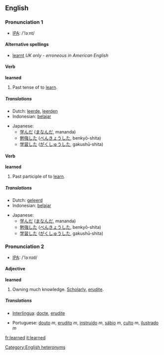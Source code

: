 ==English==

{{rank|instead|giving|presence|657|learned|minutes|appear|thoughts}}

===Pronunciation 1===
*[[w:IPA|IPA]]: /'lɜːnt/
{{rfap}}

====Alternative spellings====
*[[learnt]] ''UK only - erroneous in American English''

====Verb====
'''learned'''

# Past tense of to [[learn]].

=====Translations=====
{{top}}
*Dutch: [[leerde]], [[leerden]]
*Indonesian: [[ajar|belajar]]
{{mid}}
*Japanese:
** [[学んだ]] ([[まなんだ]], mananda)
** [[勉強]]した ([[べんきょう]]した, benkyō-shita)
** [[学習]]した ([[がくしゅう]]した, gakushū-shita)
{{bottom}}

====Verb====
'''learned'''

# Past participle of to [[learn]].

=====Translations=====
{{top}}
*Dutch: [[geleerd]]
*Indonesian: [[ajar|belajar]]
{{mid}}
*Japanese:
** [[学んだ]] ([[まなんだ]], mananda)
** [[勉強]]した ([[べんきょう]]した, benkyō-shita)
** [[学習]]した ([[がくしゅう]]した, gakushū-shita)
{{bottom}}

===Pronunciation 2===
*[[w:IPA|IPA]]: /'lɜːnɪd/
{{rfap}}

====Adjective====
'''learned'''

# Owning much knowledge. [[Scholarly]], [[erudite]].

=====Translations=====
{{top}}
*[[Interlingua]]: [[docte]], [[erudite]]
{{mid}}
*Portuguese: [[douto]] ''m'', [[erudito]] ''m'', [[instruído]] ''m'', [[sábio]] ''m'', [[culto]] ''m'', [[ilustrado]] ''m''
{{bottom}}

[[Category:English heteronyms]]

[[fr:learned]]
[[it:learned]]